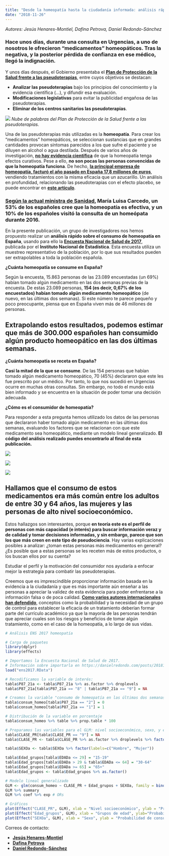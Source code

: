 ```yaml
---
title: "Desde la homeopatía hasta la ciudadanía informada: análisis rápido de la Encuesta Nacional de Salud de 2017"
date: "2018-11-26"
---
```


*Autores: Jesús Henares-Montiel, Dafina Petrova, Daniel Redondo-Sánchez*

### Hace unos días, durante una consulta en Urgencias, a uno de nosotros le ofrecieron “medicamentos” homeopáticos. Tras la negativa, y la posterior pérdida de confianza en ese médico, llegó la indignación.

Y unos días después, el Gobierno presentaba el **[Plan de Protección de la Salud frente a las pseudoterapias](http://www.lamoncloa.gob.es/serviciosdeprensa/notasprensa/sanidad/Paginas/2018/141118pseudociencia.aspx)**, entre cuyos objetivos se destacan:

*	**Analizar las pseudoterapias** bajo los principios del conocimiento y la evidencia científica (…), y difundir esa evaluación.
*	**Modificaciones legislativas** para evitar la publicidad engañosa de las pseudoterapias.
*	**Eliminar de los centros sanitarios las pseudoterapias**.

![](\posts\20181126_homeopatia\wordcloud.png)
*Nube de palabras del Plan de Protección de la Salud frente a las pseudoterapias.*

Una de las pseudoterapias más utilizadas es la **homeopatía**. Para crear los “medicamentos” homeopáticos, se seleccionan sustancias que en grandes cantidades provocan síntomas parecidos a los que sufre el paciente y se diluyen en alcohol o agua destilada. Después de varios años de investigación, **[no hay evidencia científica](https://consultations.nhmrc.gov.au/files/consultations/drafts/nhmrcdrafthomeopathyinformationpaper140408.pdf)** de que la homeopatía tenga efectos curativos. Pese a ello, **no son pocas las personas convencidas de que la homeopatía funciona**. De hecho, **[la principal empresa de homeopatía, facturó el año pasado en España 17,8 millones de euros](https://elpais.com/economia/2018/10/26/actualidad/1540569452_141835.html)**, vendiendo tratamientos con la misma eficacia que un azucarillo. Un análisis en profundidad, relacionando las pseudoterapias con el efecto placebo, se puede encontrar en **[este artículo](http://www.cienciacognitiva.org/?p=1359)**.

### **[Según la actual ministra de Sanidad](https://www.elconfidencial.com/tecnologia/ciencia/2018-11-14/plan-proteccion-pseudociencias-salud-ciencia_1646918/), María Luisa Carcedo, un 53% de los españoles cree que la homeopatía es efectiva, y un 10% de los españoles visitó la consulta de un homeópata durante 2016.** 

En la presente publicación, un grupo de investigadores nos hemos propuesto realizar un **análisis rápido sobre el consumo de homeopatía en España**, usando para ello la **[Encuesta Nacional de Salud de 2017](https://www.ine.es/dyngs/INEbase/es/operacion.htm?c=Estadistica_C&cid=1254736176783&menu=resultados&secc=1254736195650&idp=1254735573175)**, publicada por el **Instituto Nacional de Estadística**. Esta encuesta utiliza un muestreo representativo de la población, por lo que sus resultados pueden ser extrapolables a toda la población española.

**¿Cuánta homeopatía se consume en España?**

Según la encuesta, 15.863 personas de las 23.089 encuestadas (un 69%) habían tomado algún medicamento en las dos semanas previas de la encuesta. De estas 23.089 personas, **154 (es decir, 0,67% de los encuestados) habían tomado algún medicamento homeopático** (de nuevo, en las últimas dos semanas). Si este número te parece pequeño y poco preocupante, piensa que en España viven más de 46 millones de personas.

## **Extrapolando estos resultados, podemos estimar que más de 300.000 españoles han consumido algún producto homeopático en las dos últimas semanas**.

**¿Cuánta homeopatía se receta en España?**

**Casi la mitad de la que se consume**. De las 154 personas que habían tomado algún medicamento homeopático, 70 (45%) declararon que este les fue prescrito por un médico. Por tanto, lo que nos sucedió en Urgencias ocurre en muchas otras consultas. Sin embargo, no todo el mundo está bien informado y se encuentra en la situación de poder tomar una decisión adecuada.

**¿Cómo es el consumidor de homeopatía?**

Para responder a esta pregunta hemos utilizado los datos de las personas que declararon haber tomado algún medicamento en las últimas dos semanas, evaluando los factores que se relacionan con que este medicamento sea homeopático, mediante un modelo lineal generalizado. **El código del análisis realizado puedes encontrarlo al final de esta publicación.**  

![](\posts\20181126_homeopatia\clase.png)

![](\posts\20181126_homeopatia\sexo.png)

![](\posts\20181126_homeopatia\edad.png)

## **Hallamos que el consumo de estos medicamentos era más común entre los adultos de entre 30 y 64 años, las mujeres y las personas de alto nivel socioeconómico**.  

Estos hallazgos son interesantes, porque **en teoría este es el perfil de personas con más capacidad (e interés) para buscar información veraz y de calidad y tomar decisiones informadas, y sin embargo, parece que son los que más creen en este tipo de pseudociencia**. Hay varias explicaciones posibles a analizar: ¿toman estas personas más medicamentos en general? ¿Es posible que a estas personas se les receten más de estos productos, o los buscan ellos por su cuenta?

Estudiar el perfil y la motivación del consumidor nos ayudaría a enfocar mejor la estrategia para combatir las pseudoterapias. 

Creemos que es imprescindible proporcionar información basada en la evidencia a la ciudadanía y que es más importante aún enseñar a las personas a apreciar la validez de esta evidencia para poder enfrentarse a la información falsa o de poca calidad. **[Como varios autores internacionales han defendido](https://journals.sagepub.com/doi/full/10.1111/j.1539-6053.2008.00033.x?url_ver=Z39.88-2003&rfr_id=ori%3Arid%3Acrossref.org&rfr_dat=cr_pub%3Dpubmed)**, conceptos como la probabilidad y la necesidad de un grupo de control para establecer la eficacia de un tratamiento deberían formar parte del currículo académico ya que la mayoría de las personas tendrán que apreciar cuales son los riesgos y beneficios de tomar algún tratamiento, como en el caso de la homeopatía, a lo largo de sus vidas. 

```r
# Análisis ENS 2017 homeopatía

# Carga de paquetes
library(dplyr)
library(effects)

# Importamos la Encuesta Nacional de Salud de 2017.
# Información sobre importarla en https://danielredondo.com/posts/20181010_ens/
load("ens2017.RData")

# Recodificamos la variable de interés:
tabla$P87_21a <- tabla$P87_21a %>% as.factor %>% droplevels
tabla$P87_21a[tabla$P87_21a == "8" | tabla$P87_21a == "9"] = NA

# Creamos la variable "consumo de homeopatía en las últimas dos semanas"
tabla$consum_homeo[tabla$P87_21a == "2"] = 0
tabla$consum_homeo[tabla$P87_21a == "1"] = 1

# Distribución de la variable en porcentaje
tabla$consum_homeo %>% table %>% prop.table * 100

# Preparamos las variables para el GLM: nivel socioeconómico, sexo, y edad
tabla$CLASE_PR[tabla$CLASE_PR == "9"] = NA
tabla$CLASE_PR <- tabla$CLASE_PR %>% as.factor %>% droplevels %>% factor(labels = c('1 (alto)', '2', '3', '4', '5', '6 (bajo)')) 

tabla$SEXOa <- tabla$SEXOa %>% factor(labels=c("Hombre", "Mujer"))

tabla$Edad_grupos[tabla$EDADa <= 29] = "15-19"
tabla$Edad_grupos[tabla$EDADa > 29 & tabla$EDADa <= 64] = "30-64"
tabla$Edad_grupos[tabla$EDADa >= 65] = "65+"
tabla$Edad_grupos <- tabla$Edad_grupos %>% as.factor()

# Modelo lineal generalizado
GLM <- glm(consum_homeo ~ CLASE_PR + Edad_grupos + SEXOa, family = binomial(logit), data = tabla)
GLM %>% summary
GLM %>% coef %>% exp # ORs

# Gráficos
plot(Effect("CLASE_PR", GLM), xlab = "Nivel socioeconómico", ylab = "Probabilidad de consumir homeopatía (2 sem. antes)", main = "Efecto del nivel socioeconómico")
plot(Effect("Edad_grupos", GLM), xlab = "Grupos de edad", ylab="Probabilidad de consumir homeopatía (2 sem. antes)", main = "Efecto de la edad")
plot(Effect("SEXOa", GLM), xlab = "Sexo", ylab = "Probabilidad de consumir homeopatía (2 sem. antes)", main = "Efecto del sexo")

```

Correos de contacto:

*	**[Jesús Henares-Montiel](mailto:jesus.henares.sspa@juntadeandalucia.es)**
*	**[Dafina Petrova](mailto:dafina.petrova.ext@juntadeandalucia.es)**
*	**[Daniel Redondo-Sánchez](mailto:daniel.redondo.easp@juntadeandalucia.es)**





